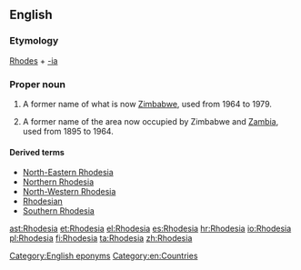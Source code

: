 ==English==
{{wikipedia|Rhodesia (disambiguation)|Rhodesia}}

===Etymology===
[[w:Cecil Rhodes|Rhodes]] + [[-ia]]

===Proper noun===
{{en-proper noun}}

# {{historical}} A former name of what is now [[Zimbabwe]], used from 1964 to 1979.
# {{historical}} A former name of the area now occupied by Zimbabwe and [[Zambia]], used from 1895 to 1964.

====Derived terms====
*[[North-Eastern Rhodesia]]
*[[Northern Rhodesia]]
*[[North-Western Rhodesia]]
*[[Rhodesian]]
*[[Southern Rhodesia]]

[[Category:English eponyms]]
[[Category:en:Countries]]

[[ast:Rhodesia]]
[[et:Rhodesia]]
[[el:Rhodesia]]
[[es:Rhodesia]]
[[hr:Rhodesia]]
[[io:Rhodesia]]
[[pl:Rhodesia]]
[[fi:Rhodesia]]
[[ta:Rhodesia]]
[[zh:Rhodesia]]